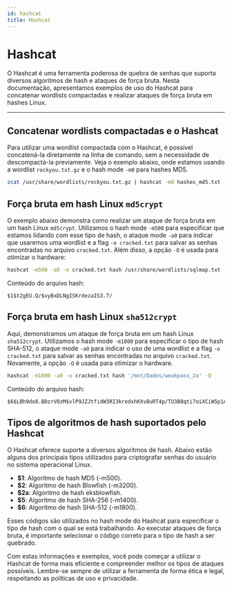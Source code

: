 ```yaml
---
id: hashcat
title: Hashcat
---
```


# Hashcat

O Hashcat é uma ferramenta poderosa de quebra de senhas que suporta diversos
algoritmos de hash e ataques de força bruta. Nesta documentação, apresentamos
exemplos de uso do Hashcat para concatenar wordlists compactadas e realizar
ataques de força bruta em hashes Linux.

---

## Concatenar wordlists compactadas e o Hashcat

Para utilizar uma wordlist compactada com o Hashcat, é possível concatená-la
diretamente na linha de comando, sem a necessidade de descompactá-la
previamente. Veja o exemplo abaixo, onde estamos usando a wordlist
`rockyou.txt.gz` e o hash mode `-m0` para hashes MD5.

```bash
zcat /usr/share/wordlists/rockyou.txt.gz | hashcat -m0 hashes_md5.txt
```

## Força bruta em hash Linux `md5crypt`

O exemplo abaixo demonstra como realizar um ataque de força bruta em um hash
Linux `md5crypt`. Utilizamos o hash mode `-m500` para especificar que estamos
lidando com esse tipo de hash, o ataque mode `-a0` para indicar que usaremos uma
wordlist e a flag `-o cracked.txt` para salvar as senhas encontradas no arquivo
`cracked.txt`. Além disso, a opção `-O` é usada para otimizar o hardware:

```bash
hashcat -m500 -a0 -o cracked.txt hash /usr/share/wordlists/sqlmap.txt -O
```

Conteúdo do arquivo hash:

```
$1$t2gEU.Q/$vyBxDLNgISKrdezaIS3.7/
```

## Força bruta em hash Linux `sha512crypt`

Aqui, demonstramos um ataque de força bruta em um hash Linux `sha512crypt`.
Utilizamos o hash mode `-m1800` para especificar o tipo de hash SHA-512, o
ataque mode `-a0` para indicar o uso de uma wordlist e a flag `-o cracked.txt`
para salvar as senhas encontradas no arquivo `cracked.txt`. Novamente, a opção
`-O` é usada para otimizar o hardware.

```bash
hashcat -m1800 -a0 -o cracked.txt hash '/mnt/Dados/weakpass_2a' -O
```

Conteúdo do arquivo hash:

```
$6$LBh9do8.BDzrV0zM$vlP9JZJtfidW3RI3kredxhKXvBuRT4p/TU3B8qti7oiXCiW5p1ARj2zyCHGkIOoGG0vOTNr0JQqGtdObkwtRP1
```

## Tipos de algoritmos de hash suportados pelo Hashcat

O Hashcat oferece suporte a diversos algoritmos de hash. Abaixo estão alguns dos
principais tipos utilizados para criptografar senhas do usuário no sistema
operacional Linux.

- **$1**: Algoritmo de hash MD5 (-m500).
- **$2**: Algoritmo de hash Blowfish (-m3200).
- **$2a**: Algoritmo de hash eksblowfish.
- **$5**: Algoritmo de hash SHA-256 (-m1400).
- **$6**: Algoritmo de hash SHA-512 (-m1800).

Esses códigos são utilizados no hash mode do Hashcat para especificar o tipo de
hash com o qual se está trabalhando. Ao executar ataques de força bruta, é
importante selecionar o código correto para o tipo de hash a ser quebrado.

Com estas informações e exemplos, você pode começar a utilizar o Hashcat de
forma mais eficiente e compreender melhor os tipos de ataques possíveis.
Lembre-se sempre de utilizar a ferramenta de forma ética e legal, respeitando as
políticas de uso e privacidade.
